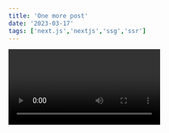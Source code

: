 ```yaml
---
title: 'One more post'
date: '2023-03-17'
tags: ['next.js','nextjs','ssg','ssr']
---
```


<Video id="6h649f2fB9Q" />

We recommend using **Static Generation** (with and without data) whenever possible

```ts
const sum = (num1: number, num2: number): number => {
  return num1 + num2
}

console.log(sum(4,8)) 
```

You can use Static Generation for many types of pages, including:
...